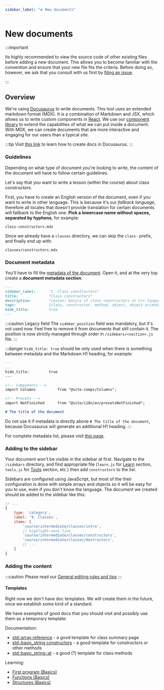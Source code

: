 ```yaml
---
sidebar_label: "➕ New documents"
---
```


# New documents


:::important

Its highly recommended to view the source code of other existing files before adding a new document.
This allows you to become familiar with the convention and ensure that your new file fits the criteria.
Before doing so, however, we ask that you consult with us first by [filing an issue](https://github.com/Cpp4You/CppLangNet/issues).

:::

## Overview

We're using [Docusaurus](https://docusaurus.io) to write documents. This tool uses an extended markdown format (MDX).
It is a combination of Markdown and JSX, which allows us to write custom components in [React](https://reactjs.org).
We use our [component library](writing-guide/using-components/) to extend the capabilities of what we can put inside a document.
With MDX, we can create documents that are more interactive and engaging for our users than a typical site.

:::tip
Visit [this link](https://docusaurus.io/docs/create-doc) to learn how to create docs in Docusaurus.
:::


### Guidelines

Depending on what type of document you're looking to write, the content of the document will have to follow certain guidelines.

Let's say that you want to write a lesson (within the course) about class constructors.

First, you have to create an English version of the document, even if you want to write in other language.
This is because it's our *fallback language*, therefore all locales that doesn't provide translation for
certain documents will fallback to the English one.
**Pick a lowercase name without spaces, separated by hyphens**, for example:

```
class-constructors.mdx
```

Since we already have a `classes` directory, we can skip the `class-` prefix, and finally end up with:

```
classes/constructors.mdx
```

### Document metadata

You'll have to fill the [metadata of the document](https://docusaurus.io/docs/next/api/plugins/@docusaurus/plugin-content-docs#markdown-frontmatter).
Open it, and at the very top create a **document metadata section**.

```md
---
sidebar_label:		"1. Class constructors"
title:				"Class constructors"
description:		"Lesson: basics of class constructors in C++ language"
tags:				[class, constructor, method, object, object-oriented-programming, object-oriented, oop]
hide_title:			true
---
```

:::caution Legacy field
The `sidebar_position` field was mandatory, but it's not used now. Feel free to remove it from documents that
still contain it. The position is now strictly managed through order in `/sidebars/<section>.js` file.
:::

:::danger
`hide_title: true` should be only used when there is something between metadata and the Markdown H1 heading,
for example:

```md
---
...
hide_title:			true
---

<!-- Components -->
import Columns			from "@site-comps/Columns";

<!-- Presets -->
import NotFinished		from "@site/i18n/en/presetsNotFinished";

# The title of the document
```

Do not use it if metadata is directly above `# The title of the document`, because
Docusaurus will generate an additional H1 heading.
:::

For complete metadata list, please visit [this page](https://docusaurus.io/docs/next/api/plugins/@docusaurus/plugin-content-docs#markdown-frontmatter).

### Adding to the sidebar

Your document won't be visible in the sidebar at first. Navigate to the `/sidebars` directory,
and find appropriate file (`learn.js` for [Learn](https://cpp-lang.net/learn/) section, `tools.js` for [Tools](https://cpp-lang.net/tools/) section, etc.)
then add `constructors` to the list.

Sidebars are configured using JavaScript, but most of the their configuration is done with simple
arrays and objects so it will be easy for you to use, even if you don't know the language.
The document we created should be added to the sidebar like this:

```js
// ...
{
	type: 'category',
	label: '9. Classes',
	items: [
		'course/intermediate/classes/intro',
		// highlight-next-line
		'course/intermediate/classes/constructors',
		'course/intermediate/classes/destructors',
		// ...
	]
}
```

### Adding the content

:::caution
Please read our [General editing rules and tips](../writing-guide/general-rules)
:::

#### Templates

Right now we don't have doc templates. We will create them in the future, once we establish
some kind of a standard.

We have examples of good docs that you should visit and possibly use them as a temporary template:

Documentation:

- [std::array reference](/docs/std/containers/arrays/array/) - a good template for class summary page
- [std::basic_string constructors](/docs/std/containers/strings/string/constructor/) - a good template for constructors or other methods
- [std::basic_string::at](/docs/std/containers/strings/string/at/) - a good (?) template for class methods

Learning:
- [First program (Basics)](/learn/course/basics/first-program/)
- [Functions (Basics)](/learn/course/basics/functions/)
- [Structures (Basics)](/learn/course/basics/structures/)